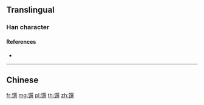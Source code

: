 {{character info/new}}
{{also|饌}}
==Translingual==

===Han character===
{{Han char|rn=184|rad=饣|as=12|sn=15|four=|canj=NVRUC}}

====References====
* {{Han ref|kx=1427.311|hdz=74475.010|uh=9994|ud=39316}}

----

==Chinese==
{{zh-see|饌}}

[[fr:馔]]
[[mg:馔]]
[[pl:馔]]
[[th:馔]]
[[zh:馔]]